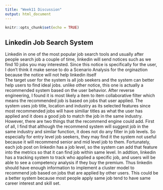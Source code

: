 ---
title: "Week11 Discussion"
output: html_document
---

```{r setup, include=FALSE}
knitr::opts_chunk$set(echo = TRUE)
```

## Linkedin Job Search System
Linkedin in one of the most popular job search tools and usually after people search job a couple of time, linkedin will send notices such as we find 10 jobs you may interested. Since this notice is specifically for the user, I don't think it make sense to do a Scenario Analysis for the orginaztion because the notice will not help linkedin itself  
The target user for the system is all job seekers and the system can better help users to find ideal jobs. unlike other notice, this one is actually a recommended system based on the user behavior. After reverse engineering, I found it is most likely a item to item collaborative filter which means the recommended job is based on jobs that user applied. The system uses job title, location and industry as its selected features since most recommended jobs will have similiar titles as what the user has applied and it does a good job to match the job in the same industry. However, there are two things that the recommend engine could add. First of all, I find that although the recommend system will suggest job in the same industry and similar function, it does not do any filter in job levels. So especially for entry level job seekers, they may find it the system not useful because it will recommend senior and mid level job to them. Fortunately, each job post on linkedin has a job level, so the system can add that feature into the metrics so that it can find job within same level. In addtion, linkedin has a tracking system to track who applied a specific job, and users will be able to see a competency analysis if they buy the premium. Thus linkedin should have enough information to implement a  cluster model to recommend job based on jobs that are applied by other users. This could be a better system because most people apply same job tend to have same career interest and skill set.    
